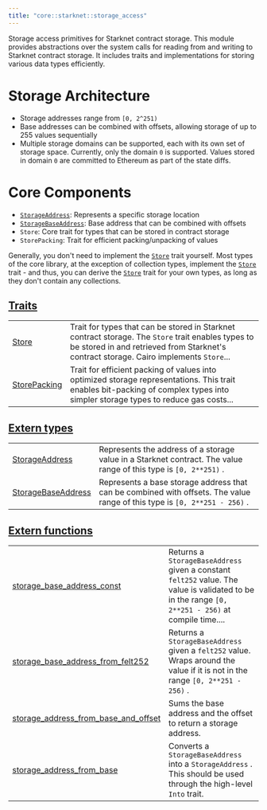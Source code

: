 ```yaml
---
title: "core::starknet::storage_access"
---
```



Storage access primitives for Starknet contract storage.
This module provides abstractions over the system calls for reading from and writing to Starknet
contract storage. It includes traits and implementations for storing various data types
efficiently.
# Storage Architecture

- Storage addresses range from `[0, 2^251)`
- Base addresses can be combined with offsets, allowing storage of up to 255 values sequentially
- Multiple storage domains can be supported, each with its own set of storage space.
Currently, only the domain `0` is supported. Values stored in domain `0` are committed to
Ethereum as part of the state diffs.
# Core Components

- [`StorageAddress`](./core-starknet-storage_access-StorageAddress): Represents a specific storage location
- [`StorageBaseAddress`](./core-starknet-storage_access-StorageBaseAddress): Base address that can be combined with offsets
- `Store`: Core trait for types that can be stored in contract storage
- `StorePacking`: Trait for efficient packing/unpacking of values

Generally, you don't need to implement the [`Store`](./core-starknet-storage_access-Store) trait yourself. Most types of the core
library, at the exception of collection types, implement the [`Store`](./core-starknet-storage_access-Store) trait - and thus, you can
derive the [`Store`](./core-starknet-storage_access-Store) trait for your own types, as long as they don't contain any collections.



## [Traits](./core-starknet-storage_access-traits)

| | |
|:---|:---|
| [Store](./core-starknet-storage_access-Store) | Trait for types that can be stored in Starknet contract storage. The `Store`  trait enables types to be stored in and retrieved from Starknet's contract storage. Cairo implements `Store`... |
| [StorePacking](./core-starknet-storage_access-StorePacking) | Trait for efficient packing of values into optimized storage representations. This trait enables bit-packing of complex types into simpler storage types to reduce gas costs... |

## [Extern types](./core-starknet-storage_access-extern_types)

| | |
|:---|:---|
| [StorageAddress](./core-starknet-storage_access-StorageAddress) | Represents the address of a storage value in a Starknet contract. The value range of this type is `[0, 2**251)` . |
| [StorageBaseAddress](./core-starknet-storage_access-StorageBaseAddress) | Represents a base storage address that can be combined with offsets. The value range of this type is `[0, 2**251 - 256)` . |

## [Extern functions](./core-starknet-storage_access-extern_functions)

| | |
|:---|:---|
| [storage_base_address_const](./core-starknet-storage_access-storage_base_address_const) | Returns a `StorageBaseAddress`  given a constant `felt252`  value. The value is validated to be in the range `[0, 2**251 - 256)`  at compile time.... |
| [storage_base_address_from_felt252](./core-starknet-storage_access-storage_base_address_from_felt252) | Returns a `StorageBaseAddress`  given a `felt252`  value. Wraps around the value if it is not in the range `[0, 2**251 - 256)` . |
| [storage_address_from_base_and_offset](./core-starknet-storage_access-storage_address_from_base_and_offset) | Sums the base address and the offset to return a storage address. |
| [storage_address_from_base](./core-starknet-storage_access-storage_address_from_base) | Converts a `StorageBaseAddress`  into a `StorageAddress` . This should be used through the high-level `Into`  trait. |
